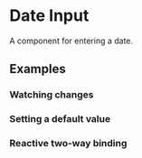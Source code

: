 # Date Input
A component for entering a date.
<Showcase name="hero" />

## Examples

### Watching changes
<Showcase name="change" />

### Setting a default value
<Showcase name="default-value" />

### Reactive two-way binding
<Showcase name="reactive" />